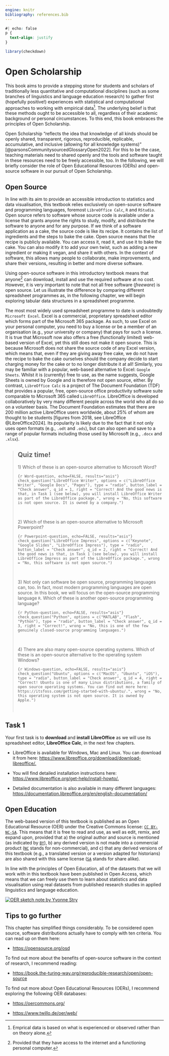 ```yaml
---
engine: knitr
bibliography: references.bib
---
```


```css
#| echo: false
p {
  text-align: justify
}
```

```r
library(checkdown)
```

# Open Scholarship

This book aims to provide a stepping stone for students and scholars of traditionally less quantitative and computational disciplines (such as some branches of linguistics and language education research) to gather first (hopefully positive!) experiences with statistical and computational approaches to working with empirical data[^openscholarship-1]. The underlying belief is that these methods ought to be accessible to all, regardless of their academic background or personal circumstances. To this end, this book embraces the principles of Open Scholarship.

[^openscholarship-1]: Emprical data is based on what is experienced or observed rather than on theory alone.

Open Scholarship "reflects the idea that knowledge of all kinds should be openly shared, transparent, rigorous, reproducible, replicable, accumulative, and inclusive (allowing for all knowledge systems)" [@parsonsCommunitysourcedGlossaryOpen2022]. For this to be the case, teaching materials need to shared openly and the tools and software taught in these resources need to be freely accessible, too. In the following, we will briefly consider the role of Open Educational Resources (OERs) and open-source software in our pursuit of Open Scholarship.

## Open Source

In line with its aim to provide an accessible introduction to statistics and data visualisation, this textbook relies exclusively on open-source software and programming languages, foremost `LibreOffice Calc`, `R` and `RStudio`. Open source refers to software whose source code is available under a license that grants anyone the rights to study, modify, and distribute the software to anyone and for any purpose. If we think of a software application as a cake, the source code is like its recipe. It contains the list of ingredients and the steps to bake the cake. Open source means that the recipe is publicly available. You can access it, read it, and use it to bake the cake. You can also modify it to add your own twist, such as adding a new ingredient or making it vegan, and share it with others. In the context of software, this allows many people to collaborate, make improvements, and share their versions, resulting in better and more diverse software.

Using open-source software in this introductory textbook means that anyone[^openscholarship-2] can download, install and use the required software at no cost. However, it is very important to note that not all free software (*freeware*) is open source. Let us illustrate the difference by comparing different spreadsheet programmes as, in the following chapter, we will begin exploring tabular data structures in a spreadsheet programme.

[^openscholarship-2]: Provided that they have access to the internet and a functioning personal computer.

The most most widely used spreadsheet programme to date is undoubtedly `Microsoft Excel`. Excel is a commercial, proprietary spreadsheet editor which forms part of the Microsoft 365 package. As such, to use Excel on your personal computer, you need to buy a license or be a member of an organisation (e.g., your university or company) that pays for such a license. It is true that Microsoft now also offers a free (functionally limited) web-based version of Excel, yet this still does not make it open source. This is because Microsoft does not share the source code of any Excel version, which means that, even if they are giving away free cake, we do not have the recipe to bake the cake ourselves should the company decide to start charging money for the cake or to no longer distribute it at all! Similarly, you may be familiar with a popular, web-based alternative to Excel: `Google Sheets`. Whilst it is (currently) free to use, as the name suggests, Google Sheets is owned by Google and is therefore not open source, either. By contrast, `LibreOffice Calc` is a project of The Document Foundation (TDF) that provides a popular, free, open-source office productivity software suite comparable to Microsoft 365 called `LibreOffice`. LibreOffice is developed collaboratively by very many different people across the world who all do so on a volunteer basis. The Document Foundation estimates that there are 200 million active LibreOffice users worldwide, about 25% of whom are thought to be students [figures from 2018, see LibreOffice @LibreOffice2024]. Its popularity is likely due to the fact that it not only uses open formats (e.g., `.odt` and `.ods`), but can also open and save to a range of popular formats including those used by Microsoft (e.g., `.docx` and `.xlsx`).

> ## Quiz time! {.unnumbered}
>
> 1\) Which of these is an open-source alternative to Microsoft Word?
>
> ```{r Word-question, echo=FALSE, results="asis"}
> check_question("LibreOffice Writer", options = c("LibreOffice Writer", "Google Docs", "Pages"), type = "radio",
> button_label = "Check answer", q_id = 1,
> right = "Correct! And the good news is that, in Task 1 (see below), you will install LibreOffice Writer as part of the LibreOffice package.",
> wrong = "No, this software is not open source. It is owned by a company.")
> ```
>
>  
>
> 2\) Which of these is an open-source alternative to Microsoft Powerpoint?
>
> ```{r Powerpoint-question, echo=FALSE, results="asis"}
> check_question("LibreOffice Impress", options = c("Keynote", "Google Slides", "LibreOffice Impress"), type = "radio",
> button_label = "Check answer", q_id = 2,
> right = "Correct! And the good news is that, in Task 1 (see below), you will install LibreOffice Impress as part of the LibreOffice package.",
> wrong = "No, this software is not open source.")
> ```
>
>  
>
> 3\) Not only can software be open source, programming languages can, too. In fact, most modern programming languages are open source. In this book, we will focus on the open-source programming language `R`. Which of these is another open-source programming language?
>
> ```{r Python-question, echo=FALSE, results="asis"}
> check_question("Python", options = c("MATLAB", "Flash", "Python"), type = "radio",
> button_label = "Check answer", q_id = 3,
> right = "Correct!",
> wrong = "No, this is one of the few genuinely closed-source programming languages.")
> ```
>
>  
>
> 4\) There are also many open-source operating systems. Which of these is an open-source alternative to the operating system Windows?
>
> ```{r Windows-question, echo=FALSE, results="asis"}
> check_question("Ubuntu", options = c("MacOS", "Ubuntu", "iOS"), type = "radio",
> button_label = "Check answer", q_id = 4,
> right = "Correct! Ubuntu is one of many Linux distributions, a family of open source operating systems. You can find out more here: https://itsfoss.com/getting-started-with-ubuntu/.",
> wrong = "No, this operating system is not open source. It is owned by Apple.")
> ```
>
>  

::: callout-caution
## Task 1

Your first task is to **download** and **install** **LibreOffice** as we will use its spreadsheet editor, **LibreOffice Calc**, in the next few chapters.

-   LibreOffice is available for Windows, Mac and Linux. You can download it from here: <https://www.libreoffice.org/download/download-libreoffice/.>

-   You will find detailed installation instructions here: [https://www.libreoffice.org/get-help/install-howto/.](https://www.libreoffice.org/get-help/install-howto/.You)

-   Detailed documentation is also available in many different languages: <https://documentation.libreoffice.org/en/english-documentation/>
:::

## Open Education

The web-based version of this textbook is published as an Open Educational Resource (OER) under the Creative Commons license: [`CC BY-NC-SA`](https://creativecommons.org/licenses/by-nc-sa/4.0/). This means that it is free to read and use, as well as edit, remix, and expand upon, provided that a) the original author and source is mentioned (as indicated by [`BY`](https://creativecommons.org/licenses/by-nc-sa/4.0/)), b) any derived version is not made into a commercial product ([`NC`](https://creativecommons.org/licenses/by-nc-sa/4.0/) stands for non-commercial), and c) that any derived versions of this textbook (e.g., a translated version or a version adapted for historians) are also shared with this same license ([`SA`](https://creativecommons.org/licenses/by-nc-sa/4.0/) stands for share alike).

In line with the principles of Open Education, all of the datasets that we will work with in this textbook have been published in Open Access, which means that we can freely use them to learn about statistics and data visualisation using real datasets from published research studies in applied linguistics and language education.

[![OER sketch note by Yvonne Stry](images/oer.jpg){fig-alt="Sketchnote Grafik zu Open Educational Resources" fig-align="center"}](https://leko.th-nuernberg.de/portal_digitale_lehre/praxisbeispiele/lehrmaterialien-teilen-fuer-flexibles-lernen/)

::: {.callout-note collapse="true"}
## Tips to go further

This chapter has simplified things considerably. To be considered open source, software distributions actually have to comply with ten criteria. You can read up on them here:

-   <https://opensource.org/osd>

To find out more about the benefits of open-source software in the context of research, I recommend reading:

-   <https://book.the-turing-way.org/reproducible-research/open/open-source>

To find out more about Open Educational Resources (OERs), I recommend exploring the following OER databases:

-   <https://oercommons.org/>

-   <https://www.twillo.de/oer/web/>
:::
